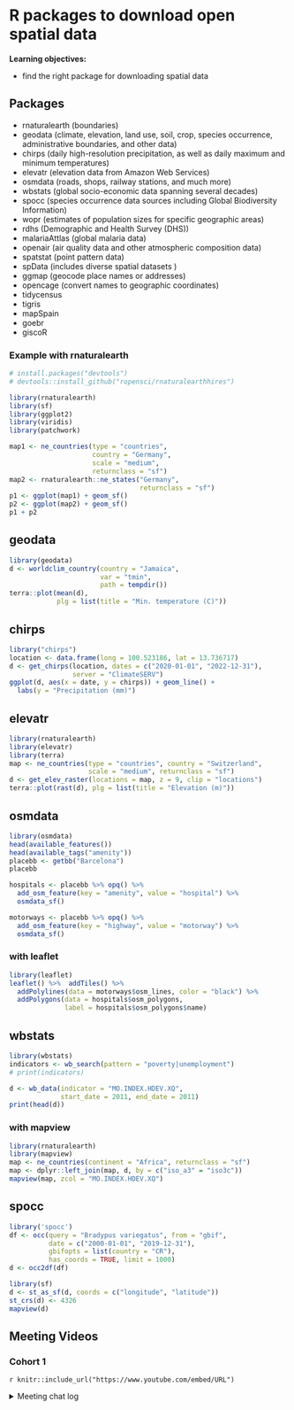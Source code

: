 # R packages to download open spatial data

**Learning objectives:**

- find the right package for downloading spatial data

## Packages

- rnaturalearth (boundaries)
- geodata (climate, elevation, land use, soil, crop, species occurrence, administrative boundaries, and other data)
- chirps (daily high-resolution precipitation, as well as daily maximum and minimum temperatures)
- elevatr (elevation data from Amazon Web Services)
- osmdata (roads, shops, railway stations, and much more)
- wbstats (global socio-economic data spanning several decades)
- spocc (species occurrence data sources including Global Biodiversity Information)
- wopr (estimates of population sizes for specific geographic areas)
- rdhs (Demographic and Health Survey (DHS))
- malariaAttlas (global malaria data)
- openair (air quality data and other atmospheric composition data)
- spatstat (point pattern data)
- spData (includes diverse spatial datasets )
- ggmap (geocode place names or addresses)
- opencage (convert names to geographic coordinates)
- tidycensus
- tigris
- mapSpain
- goebr
- giscoR

### Example with rnaturalearth
```r
# install.packages("devtools")
# devtools::install_github("ropensci/rnaturalearthhires")

library(rnaturalearth)
library(sf)
library(ggplot2)
library(viridis)
library(patchwork)

map1 <- ne_countries(type = "countries", 
                     country = "Germany",
                     scale = "medium", 
                     returnclass = "sf")
map2 <- rnaturalearth::ne_states("Germany", 
                                 returnclass = "sf")
p1 <- ggplot(map1) + geom_sf()
p2 <- ggplot(map2) + geom_sf()
p1 + p2
```

## geodata
```r
library(geodata)
d <- worldclim_country(country = "Jamaica", 
                       var = "tmin",
                       path = tempdir())
terra::plot(mean(d), 
            plg = list(title = "Min. temperature (C)"))
```


## chirps
```r
library("chirps")
location <- data.frame(long = 100.523186, lat = 13.736717)
d <- get_chirps(location, dates = c("2020-01-01", "2022-12-31"),
                server = "ClimateSERV")
ggplot(d, aes(x = date, y = chirps)) + geom_line() +
  labs(y = "Precipitation (mm)")
```

## elevatr
```r
library(rnaturalearth)
library(elevatr)
library(terra)
map <- ne_countries(type = "countries", country = "Switzerland",
                    scale = "medium", returnclass = "sf")
d <- get_elev_raster(locations = map, z = 9, clip = "locations")
terra::plot(rast(d), plg = list(title = "Elevation (m)"))
```


## osmdata

```r
library(osmdata)
head(available_features())
head(available_tags("amenity"))
placebb <- getbb("Barcelona")
placebb
```


```r
hospitals <- placebb %>% opq() %>%
  add_osm_feature(key = "amenity", value = "hospital") %>%
  osmdata_sf()
```

```r
motorways <- placebb %>% opq() %>%
  add_osm_feature(key = "highway", value = "motorway") %>%
  osmdata_sf()
```

### with leaflet
```r
library(leaflet)
leaflet() %>%  addTiles() %>%
  addPolylines(data = motorways$osm_lines, color = "black") %>%
  addPolygons(data = hospitals$osm_polygons,
              label = hospitals$osm_polygons$name)
```

## wbstats
```r
library(wbstats)
indicators <- wb_search(pattern = "poverty|unemployment")
# print(indicators)
```

```r
d <- wb_data(indicator = "MO.INDEX.HDEV.XQ",
             start_date = 2011, end_date = 2011)
print(head(d))
```


### with mapview
```r
library(rnaturalearth)
library(mapview)
map <- ne_countries(continent = "Africa", returnclass = "sf")
map <- dplyr::left_join(map, d, by = c("iso_a3" = "iso3c"))
mapview(map, zcol = "MO.INDEX.HDEV.XQ")
```


## spocc
```r
library('spocc')
df <- occ(query = "Bradypus variegatus", from = "gbif",
          date = c("2000-01-01", "2019-12-31"),
          gbifopts = list(country = "CR"),
          has_coords = TRUE, limit = 1000)
d <- occ2df(df)
```


```r
library(sf)
d <- st_as_sf(d, coords = c("longitude", "latitude"))
st_crs(d) <- 4326
mapview(d)
```



## Meeting Videos {-}

### Cohort 1 {-}

`r knitr::include_url("https://www.youtube.com/embed/URL")`

<details>
<summary> Meeting chat log </summary>

```
LOG
```
</details>
